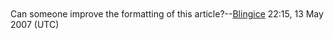 <article id="11210995" title=Talk:Lede, Belgium>
	<talkpage id="11210995" title="Talk:Lede, Belgium">
{{WikiProject Belgium|class=start|importance=mid}}

Can someone improve the formatting of this article?--[[User:Blingice|Blingice]] 22:15, 13 May 2007 (UTC)
	</talkpage>
</article>